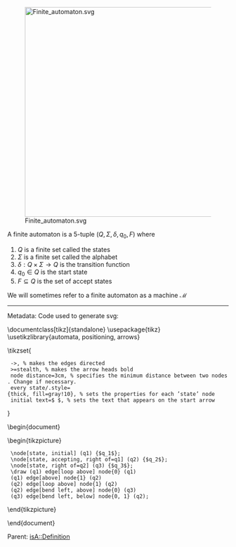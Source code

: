 
[[File:Finite automaton.svg|thumb|478x478px]]

A finite automaton is a 5-tuple <math display="inline">\left( Q, \Sigma, \delta, q_{0}, F \right)</math> where

# <math display="inline">Q</math> is a finite set called the states
# <math display="inline">\Sigma</math> is a finite set called the alphabet
# <math display="inline">\delta : Q \times \Sigma \to Q</math> is the transition function
# <math display="inline">q_{0} \in Q</math> is the start state
# <math display="inline">F \subseteq Q</math> is the set of accept states
We will sometimes refer to a finite automaton as a machine <math>\mathcal{M}</math>

----

Metadata:
Code used to generate svg:

\documentclass[tikz]{standalone}
\usepackage{tikz}
\usetikzlibrary{automata, positioning, arrows}

\tikzset{
  ->, % makes the edges directed
  >=stealth, % makes the arrow heads bold
  node distance=3cm, % specifies the minimum distance between two nodes. Change if necessary.
  every state/.style={thick, fill=gray!10}, % sets the properties for each ’state’ node
  initial text=$ $, % sets the text that appears on the start arrow
}


\begin{document}

\begin{tikzpicture}
  \node[state, initial] (q1) {$q_1$};
  \node[state, accepting, right of=q1] (q2) {$q_2$};
  \node[state, right of=q2] (q3) {$q_3$};
  \draw (q1) edge[loop above] node{0} (q1)
  (q1) edge[above] node{1} (q2)
  (q2) edge[loop above] node{1} (q2)
  (q2) edge[bend left, above] node{0} (q3)
  (q3) edge[bend left, below] node{0, 1} (q2);
\end{tikzpicture}

\end{document}




Parent: {{link|target=Automata and Languages}}
[[isA::Definition]]